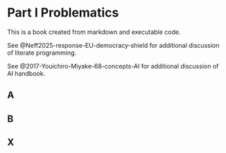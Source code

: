 # Part Ⅰ Problematics

This is a book created from markdown and executable code.

See @Neff2025-response-EU-democracy-shield for additional discussion of literate programming.

See @2017-Youichiro-Miyake-68-concepts-AI for additional discussion of AI handbook.

## A
## B
## X